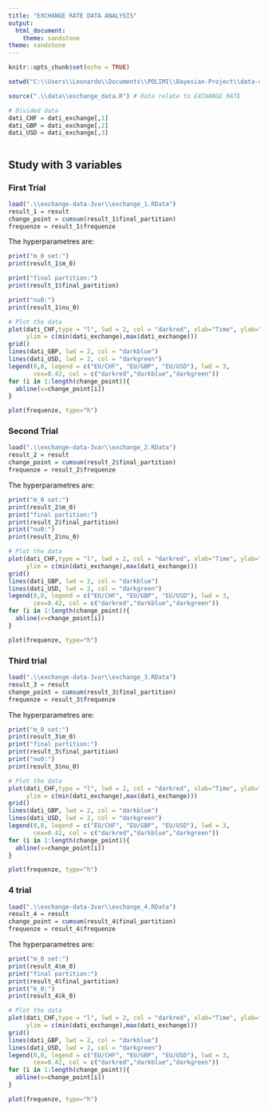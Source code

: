 ```yaml
---
title: "EXCHANGE RATE DATA ANALYSIS"
output: 
  html_document: 
    theme: sandstone
theme: sandstone
---
```


```r
knitr::opts_chunk$set(echo = TRUE)
```

```r
setwd("C:\\Users\\Leonardo\\Documents\\POLIMI\\Bayesian-Project\\data-study-of-sampling-strategy")

source(".\\data\\exchange_data.R") # Data relate to EXCHANGE RATE

# Divided data
dati_CHF = dati_exchange[,1]
dati_GBP = dati_exchange[,2]
dati_USD = dati_exchange[,3]

```

```r
```

## Study with 3 variables

### First Trial

```r
load(".\\exchange-data-3var\\exchange_1.RData")
result_1 = result
change_point = cumsum(result_1$final_partition)
frequenze = result_1$frequenze
```
The hyperparametres are:
```r
print("m_0 set:")
print(result_1$m_0)

print("final partition:")
print(result_1$final_partition)

print("nu0:")
print(result_1$nu_0)
```
```r
# Plot the data
plot(dati_CHF,type = "l", lwd = 2, col = "darkred", xlab="Time", ylab="Exchange rate",
     ylim = c(min(dati_exchange),max(dati_exchange)))
grid()
lines(dati_GBP, lwd = 2, col = "darkblue")
lines(dati_USD, lwd = 2, col = "darkgreen")
legend(0,0, legend = c("EU/CHF", "EU/GBP", "EU/USD"), lwd = 3, 
       cex=0.42, col = c("darkred","darkblue","darkgreen"))
for (i in 1:length(change_point)){
  abline(v=change_point[i])
}
```

```r
plot(frequenze, type="h")
```
### Second Trial

```r
load(".\\exchange-data-3var\\exchange_2.RData")
result_2 = result
change_point = cumsum(result_2$final_partition)
frequenze = result_2$frequenze
```
The hyperparametres are:
```r
print("m_0 set:")
print(result_2$m_0)
print("final partition:")
print(result_2$final_partition)
print("nu0:")
print(result_2$nu_0)
```
```r
# Plot the data
plot(dati_CHF,type = "l", lwd = 2, col = "darkred", xlab="Time", ylab="Exchange rate",
     ylim = c(min(dati_exchange),max(dati_exchange)))
grid()
lines(dati_GBP, lwd = 2, col = "darkblue")
lines(dati_USD, lwd = 2, col = "darkgreen")
legend(0,0, legend = c("EU/CHF", "EU/GBP", "EU/USD"), lwd = 3, 
       cex=0.42, col = c("darkred","darkblue","darkgreen"))
for (i in 1:length(change_point)){
  abline(v=change_point[i])
}
```

```r
plot(frequenze, type="h")
```

### Third trial

```r
load(".\\exchange-data-3var\\exchange_3.RData")
result_3 = result
change_point = cumsum(result_3$final_partition)
frequenze = result_3$frequenze
```
The hyperparametres are:
```r
print("m_0 set:")
print(result_3$m_0)
print("final partition:")
print(result_3$final_partition)
print("nu0:")
print(result_3$nu_0)
```
```r
# Plot the data
plot(dati_CHF,type = "l", lwd = 2, col = "darkred", xlab="Time", ylab="Exchange rate",
     ylim = c(min(dati_exchange),max(dati_exchange)))
grid()
lines(dati_GBP, lwd = 2, col = "darkblue")
lines(dati_USD, lwd = 2, col = "darkgreen")
legend(0,0, legend = c("EU/CHF", "EU/GBP", "EU/USD"), lwd = 3, 
       cex=0.42, col = c("darkred","darkblue","darkgreen"))
for (i in 1:length(change_point)){
  abline(v=change_point[i])
}
```

```r
plot(frequenze, type="h")
```
### 4 trial

```r
load(".\\exchange-data-3var\\exchange_4.RData")
result_4 = result
change_point = cumsum(result_4$final_partition)
frequenze = result_4$frequenze
```
The hyperparametres are:
```r
print("m_0 set:")
print(result_4$m_0)
print("final partition:")
print(result_4$final_partition)
print("k_0:")
print(result_4$k_0)
```
```r
# Plot the data
plot(dati_CHF,type = "l", lwd = 2, col = "darkred", xlab="Time", ylab="Exchange rate",
     ylim = c(min(dati_exchange),max(dati_exchange)))
grid()
lines(dati_GBP, lwd = 2, col = "darkblue")
lines(dati_USD, lwd = 2, col = "darkgreen")
legend(0,0, legend = c("EU/CHF", "EU/GBP", "EU/USD"), lwd = 3, 
       cex=0.42, col = c("darkred","darkblue","darkgreen"))
for (i in 1:length(change_point)){
  abline(v=change_point[i])
}
```

```r
plot(frequenze, type="h")
```